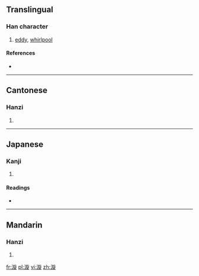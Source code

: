 ==Translingual==

===Han character===
{{Han char|rn=85|rad=水|as=11|sn=14|four=3818<sub>1</sub>|canj=水卜尸人 (EYSO)}}

# [[eddy]], [[whirlpool]]

====References====
* {{Han ref|kx=0646.290|dkj=18163|dj=1056.080|hdz=31729.070|uh=6F29|ud=28457|bh=BA78|bd=47736}}

----

==Cantonese==

===Hanzi===
{{yue-hanzi|jyut=|y=syun4}}

# {{defn|lang=yue|sort=水11}}

----

==Japanese==

===Kanji===
{{ja-kanji|grade=|rs=水11}}

# {{defn|lang=ja|sort=水11}}

====Readings====
* {{ja-readings|on=[[せん]] (sen), [[ぜん]] (zen)|kun=[[めぐる]] (meguru)}}

----

==Mandarin==

===Hanzi===
{{cmn-hanzi|pin=[[xuán]] ([[xuan2]])|wg=hsüan<sup>2</sup>}}

# {{defn|lang=cmn|sort=水11}}

[[fr:漩]]
[[pl:漩]]
[[vi:漩]]
[[zh:漩]]